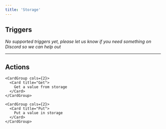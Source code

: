 ```yaml
---
title: 'Storage'
---
```


## Triggers

*No supported triggers yet, please let us know if you need something on Discord so we can help out* 


---

## Actions


    <CardGroup cols={2}>
      <Card title="Get">
        Get a value from storage
      </Card>
    </CardGroup>
  
    <CardGroup cols={2}>
      <Card title="Put">
        Put a value in storage
      </Card>
    </CardGroup>
  
